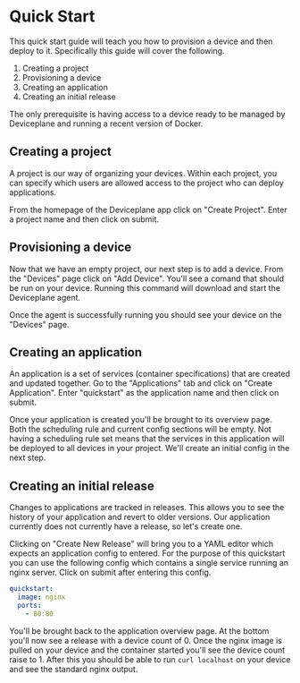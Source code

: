 
<Docs title="Quick Start">

# Quick Start

This quick start guide will teach you how to provision a device and then deploy to it. Specifically this guide will cover the following.

1. Creating a project
2. Provisioning a device
3. Creating an application
4. Creating an initial release

The only prerequisite is having access to a device ready to be managed by Deviceplane and running a recent version of Docker.

## Creating a project

A project is our way of organizing your devices. Within each project, you can specify which users are allowed access to the project who can deploy applications.

From the homepage of the Deviceplane app click on "Create Project". Enter a project name and then click on submit.

## Provisioning a device

Now that we have an empty project, our next step is to add a device. From the "Devices" page click on "Add Device". You'll see a comand that should be run on your device. Running this command will download and start the Deviceplane agent.

Once the agent is successfully running you should see your device on the "Devices" page.

## Creating an application

An application is a set of services (container specifications) that are created and updated together. Go to the "Applications" tab and click on "Create Application". Enter "quickstart" as the application name and then click on submit.

Once your application is created you'll be brought to its overview page. Both the scheduling rule and current config sections will be empty. Not having a scheduling rule set means that the services in this application will be deployed to all devices in your project. We'll create an initial config in the next step.

## Creating an initial release

Changes to applications are tracked in releases. This allows you to see the history of your application and revert to older versions. Our application currently does not currently have a release, so let's create one.

Clicking on "Create New Release" will bring you to a YAML editor which expects an application config to entered. For the purpose of this quickstart you can use the following config which contains a single service running an nginx server. Click on submit after entering this config.

```yaml
quickstart:
  image: nginx
  ports:
    - 80:80
```

You'll be brought back to the application overview page. At the bottom you'll now see a release with a device count of 0. Once the nginx image is pulled on your device and the container started you'll see the device count raise to 1. After this you should be able to run `curl localhost` on your device and see the standard nginx output.

</Docs>
